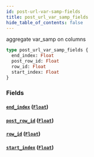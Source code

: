 ```yaml
---
id: post-url-var-samp-fields
title: post_url_var_samp_fields
hide_table_of_contents: false
---
```


aggregate var_samp on columns

```graphql
type post_url_var_samp_fields {
  end_index: Float
  post_row_id: Float
  row_id: Float
  start_index: Float
}
```

### Fields

#### [`end_index`](#) ([`Float`](../scalars/float))

#### [`post_row_id`](#) ([`Float`](../scalars/float))

#### [`row_id`](#) ([`Float`](../scalars/float))

#### [`start_index`](#) ([`Float`](../scalars/float))
